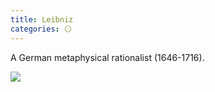 ```yaml
---
title: Leibniz
categories: ⚪
---
```


A German metaphysical rationalist (1646-1716).

![](/images/headshots/leibniz.jpeg)
